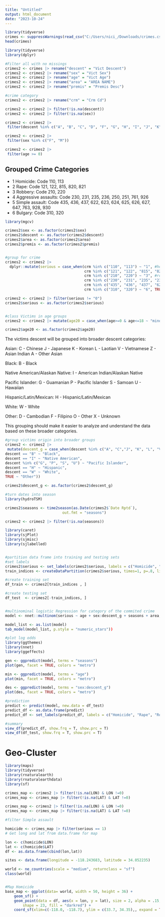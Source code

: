 ---
title: "Untitled"
output: html_document
date: "2023-10-24"
---

```{r, results=FALSE, message=FALSE, warning=FALSE, include=FALSE}
library(tidyverse)
crimes <- suppressWarnings(read_csv("C:/Users/nici_/Downloads/crimes.csv"))
head(crimes)
```

```{r, results=FALSE, message=FALSE, warning=FALSE, include=TRUE}
library(tidyverse) 
library(dplyr)

#Filter all with no missings
crimes2 <- crimes |> rename("descent" = "Vict Descent")
crimes2 <- crimes2 |> rename("sex" = "Vict Sex")
crimes2 <- crimes2 |> rename("age" = "Vict Age")
crimes2 <- crimes2 |> rename("area" = "AREA NAME")
crimes2 <- crimes2 |> rename("premis" = "Premis Desc")

#crime category
crimes2 <- crimes2 |> rename("crm" = "Crm Cd")

crimes2 <- crimes2 |> filter(!is.na(descent))
crimes2 <- crimes2 |> filter(!is.na(sex))

crimes2 <- crimes2 |> 
 filter(descent %in% c("A", "B", "C", "D", "F", "G", "H", "I", "J", "K", "L", "O", "P", "S", "U", "V", "W", "X", "Z"))

crimes2 <- crimes2 |> 
 filter(sex %in% c("F", "M"))

crimes2 <- crimes2 |> 
 filter(age >= 0)
```

## Grouped Crime Categories

- 1 Homicide: Code 110, 113 
- 2 Rape: Code 121, 122, 815, 820, 821 
- 3 Robbery: Code 210, 220
- 4 Aggressive assaults: Code 230, 231, 235, 236, 250, 251, 761, 926
- 5 Simple assault: Code 435, 436, 437, 622, 623, 624, 625, 626, 627, 647, 763, 928, 930 
- 6 Bulgary: Code 310, 320

```{r, results=FALSE, message=FALSE, warning=FALSE, include=TRUE}
library(mgcv)

crimes2$sex <- as.factor(crimes2$sex)
crimes2$descent <- as.factor(crimes2$descent)
crimes2$area <- as.factor(crimes2$area)
crimes2$premis <- as.factor(crimes2$premis)


#group for crime
crimes2 <- crimes2 |> 
  dplyr::mutate(serious = case_when(crm %in% c("110", "113") ~ "1", #homicide
                                    crm %in% c("121", "122", "815", "820", "821") ~ "2", #rape
                                    crm %in% c("210", "220") ~ "3", #robbery
                                    crm %in% c("230", "231", "235", "236", "250", "251", "761", "926") ~ "4", #aggassaults
                                    crm %in% c("435", "436", "437", "622", "623", "624", "625", "626", "627", "647", "763", "928", "930") ~ "5", #sassault
                                    crm %in% c("310", "320") ~ "6", TRUE ~ "0")) #bulgary

crimes2 <- crimes2 |> filter(serious != "0")
crimes2$serious <- as.factor(crimes2$serious)


#class Victims in age groups
crimes2 <- crimes2 |> mutate(age20 = case_when(age>=0 & age<=18 ~ "minor", TRUE ~ "adult"))

crimes2$age20 <- as.factor(crimes2$age20)
```

The victims descent will be grouped into broader descent categories:

Asian:
C - Chinese
J - Japanese
K - Korean
L - Laotian
V - Vietnamese
Z - Asian Indian
A - Other Asian

Black:
B - Black

Native American/Alaskan Native:
I - American Indian/Alaskan Native

Pacific Islander:
G - Guamanian
P - Pacific Islander
S - Samoan
U - Hawaiian

Hispanic/Latin/Mexican:
H - Hispanic/Latin/Mexican

White:
W - White

Other:
D - Cambodian
F - Filipino
O - Other
X - Unknown

This grouping should make it easier to analyze and understand the data based on these broader categories.

```{r, results=FALSE, message=FALSE, warning=FALSE, include=TRUE}
#group victims origin into broader groups
crimes2 <- crimes2 |> 
 mutate(descent_g = case_when(descent %in% c("A", "C","J", "K", "L", "V", "Z") ~ "Asian", 
descent == "B" ~ "Black", 
descent == "I" ~ "Native American",
descent %in% c("G", "P", "S", "U") ~ "Pacific Islander", 
descent == "H" ~ "Hispanic", 
descent == "W" ~ "White", 
TRUE ~ "Other"))

crimes2$descent_g <- as.factor(crimes2$descent_g)
```

```{r, results=FALSE, message=FALSE, warning=FALSE, include=TRUE}
#turn dates into season
library(hydroTSM)

crimes2$seasons <- time2season(as.Date(crimes2$`Date Rptd`),                # Convert dates to seasons
                          out.fmt = "seasons")

crimes2 <- crimes2 |> filter(!is.na(seasons))

```

```{r, results=TRUE, message=FALSE, warning=FALSE, include=TRUE}
library(caret)
library(sjPlot)
library(sjmisc)
library(sjlabelled)


#partition data frame into training and testing sets
#set labels
crimes2$serious <- set_labels(crimes2$serious, labels = c("Homicide", "Rape", "Robbery", "Aggressive Assaults", "Simple Assault", "Bulgary"))
train_indices <- createDataPartition(crimes2$serious, times=1, p=.8, list=FALSE)

#create training set
df_train <- crimes2[train_indices , ]

#create testing set
df_test  <- crimes2[-train_indices, ]


#multinominal logistic Regression for category of the commited crime
model <- nnet::multinom(serious ~ age + sex:descent_g + seasons + area, data=df_train, MaxNWts=100000)

model_list <- as.list(model)
tab_model(model_list, p.style = "numeric_stars"))
```

```{r, results=TRUE, message=FALSE, warning=FALSE, include=TRUE}
#plot log odds
library(ggthemes)
library(nnet)
library(ggeffects)

gen <- ggpredict(model, terms = "seasons")
plot(gen, facet = TRUE, colors = "metro")

min <- ggpredict(model, terms = "age")
plot(min, facet = TRUE, colors = "metro")

des <- ggpredict(model, terms = "sex:descent_g")
plot(des, facet = TRUE, colors = "metro") 
```

```{r, results=TRUE, message=FALSE, warning=FALSE, include=TRUE}
#prediction
predict <- predict(model, new.data = df_test)
predict_df <- as.data.frame(predict)
predict_df <- set_labels(predict_df, labels = c("Homicide", "Rape", "Robbery", "Aggressive Assaults", "Simple Assault", "Bulgary"))

#summary
view_df(predict_df, show.frq = T, show.prc = T)
view_df(df_test, show.frq = T, show.prc = T)

```

# Geo-Cluster
```{r, results=TRUE, message=FALSE, warning=FALSE, include=TRUE}
library(maps)
library(tidyverse)
library(rnaturalearth)
library(rnaturalearthdata)
library(sf)

crimes_map <- crimes2 |> filter(!is.na(LON) & LON !=0)
crimes_map <- crimes_map |> filter(!is.na(LAT) & LAT !=0)

crimes_map <- crimes2 |> filter(!is.na(LON) & LON !=0)
crimes_map <- crimes_map |> filter(!is.na(LAT) & LAT !=0)

#filter Simple assault

homicide <- crimes_map |> filter(serious == 1)
# Get long and lat from data.frame for map

lon <- c(homicide$LON)
lat <- c(homicide$LAT)
df <- as.data.frame(cbind(lon,lat))

sites <- data.frame(longitude = -118.243683, latitude = 34.052235)

world <- ne_countries(scale = "medium", returnclass = "sf")
class(world)


#Map Homicide
base_map <- ggplot(data= world, width = 50, height = 36) +
    geom_sf() +
    geom_point(data = df, aes(x = lon, y = lat), size = 2, alpha = .15,  
        shape = 23, fill = "darkred") +
    coord_sf(xlim=c(-118.0, -118.7), ylim = c(33.7, 34.35),, expand = TRUE) + theme_classic()

```